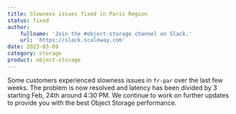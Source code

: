```yaml
---
title: Slowness issues fixed in Paris Region
status: fixed
author:
    fullname: 'Join the #object-storage channel on Slack.'
    url: 'https://slack.scaleway.com'
date: 2023-03-09
category: storage
product: object-storage
---
```


Some customers experienced slowness issues in `fr-par` over the last few weeks. The problem is now resolved and latency has been divided by 3 starting Feb, 24th around 4:30 PM.
We continue to work on further updates to provide you with the best Object Storage performance.

